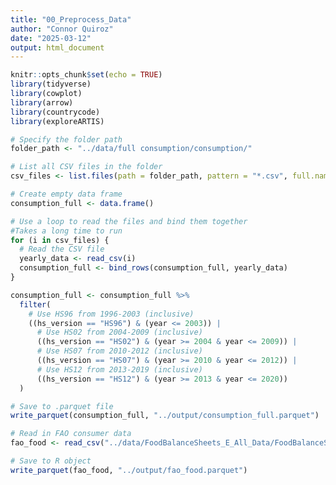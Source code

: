 ```yaml
---
title: "00_Preprocess_Data"
author: "Connor Quiroz"
date: "2025-03-12"
output: html_document
---
```


```r
knitr::opts_chunk$set(echo = TRUE)
library(tidyverse)
library(cowplot)
library(arrow)
library(countrycode)
library(exploreARTIS)
```

```r
# Specify the folder path
folder_path <- "../data/full consumption/consumption/"

# List all CSV files in the folder
csv_files <- list.files(path = folder_path, pattern = "*.csv", full.names = TRUE)

# Create empty data frame
consumption_full <- data.frame()

# Use a loop to read the files and bind them together
#Takes a long time to run
for (i in csv_files) {
  # Read the CSV file
  yearly_data <- read_csv(i)
  consumption_full <- bind_rows(consumption_full, yearly_data)
}

consumption_full <- consumption_full %>%
  filter(
    # Use HS96 from 1996-2003 (inclusive)
    ((hs_version == "HS96") & (year <= 2003)) |
      # Use HS02 from 2004-2009 (inclusive)
      ((hs_version == "HS02") & (year >= 2004 & year <= 2009)) |
      # Use HS07 from 2010-2012 (inclusive)
      ((hs_version == "HS07") & (year >= 2010 & year <= 2012)) |
      # Use HS12 from 2013-2019 (inclusive)
      ((hs_version == "HS12") & (year >= 2013 & year <= 2020))
  ) 

# Save to .parquet file
write_parquet(consumption_full, "../output/consumption_full.parquet")

# Read in FAO consumer data
fao_food <- read_csv("../data/FoodBalanceSheets_E_All_Data/FoodBalanceSheets_E_All_Data.csv")

# Save to R object
write_parquet(fao_food, "../output/fao_food.parquet")
```

